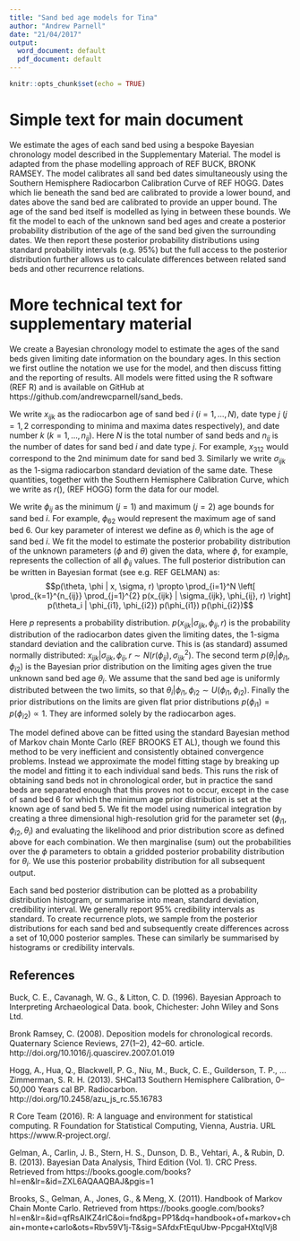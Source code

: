 ```yaml
---
title: "Sand bed age models for Tina"
author: "Andrew Parnell"
date: "21/04/2017"
output:
  word_document: default
  pdf_document: default
---
```


```r
knitr::opts_chunk$set(echo = TRUE)
```

# Simple text for main document

We estimate the ages of each sand bed using a bespoke Bayesian chronology model described in the Supplementary Material. The model is adapted from the phase modelling approach of REF BUCK, BRONK RAMSEY. The model calibrates all sand bed dates simultaneously using the Southern Hemisphere Radiocarbon Calibration Curve of REF HOGG. Dates which lie beneath the sand bed are calibrated to provide a lower bound, and dates above the sand bed are calibrated to provide an upper bound. The age of the sand bed itself is modelled as lying in between these bounds. We fit the model to each of the unknown sand bed ages and create a posterior probability distribution of the age of the sand bed given the surrounding dates. We then report these posterior probability distributions using standard probability intervals (e.g. 95\%) but the full access to the posterior distribution further allows us to calculate differences between related sand beds and other recurrence relations.

# More technical text for supplementary material

We create a Bayesian chronology model to estimate the ages of the sand beds given limiting date information on the boundary ages. In this section we first outline the notation we use for the model, and then discuss fitting and the reporting of results. All models were fitted using the R software (REF R) and is available on GitHub at https://github.com/andrewcparnell/sand_beds.

We write $x_{ijk}$ as the radiocarbon age of sand bed $i$ ($i=1,\ldots,N$), date type $j$ ($j=1, 2$ corresponding to minima and maxima dates respectively), and date number $k$ ($k = 1, \ldots, n_{ij}$). Here $N$ is the total number of sand beds and $n_{ij}$ is the number of dates for sand bed $i$ and date type $j$. For example, $x_{312}$ would correspond to the 2nd minimum date for sand bed 3. Similarly we write $\sigma_{ijk}$ as the 1-sigma radiocarbon standard deviation of the same date. These quantities, together with the Southern Hemisphere Calibration Curve, which we write as $r()$, (REF HOGG) form the data for our model. 

We write $\phi_{ij}$ as the minimum ($j=1$) and maximum ($j=2$) age bounds for sand bed $i$. For example, $\phi_{62}$ would represent the maximum age of sand bed 6. Our key parameter of interest we define as $\theta_i$ which is the age of sand bed $i$. We fit the model to estimate the posterior probability distribution of the unknown parameters ($\phi$ and $\theta$) given the data, where $\phi$, for example, represents the collection of all $\phi_{ij}$ values. The full posterior distribution can be written in Bayesian format (see e.g. REF GELMAN) as:
$$p(\theta, \phi | x, \sigma, r) \propto \prod_{i=1}^N \left[ \prod_{k=1}^{n_{ij}} \prod_{j=1}^{2} p(x_{ijk} | \sigma_{ijk}, \phi_{ij}, r) \right] p(\theta_i | \phi_{i1}, \phi_{i2}) p(\phi_{i1}) p(\phi_{i2})$$

Here $p$ represents a probability distribution. $p(x_{ijk} | \sigma_{ijk}, \phi_{ij}, r)$ is the probability distribution of the radiocarbon dates given the limiting dates, the 1-sigma standard deviation and the calibration curve. This is (as standard) assumed normally distributed: $x_{ijk} | \sigma_{ijk}, \phi_{ij}, r \sim N(r(\phi_{ij}), \sigma_{ijk}^2)$. The second term $p(\theta_i | \phi_{i1}, \phi_{i2})$ is the Bayesian prior distribution on the limiting ages given the true unknown sand bed age $\theta_i$. We assume that the sand bed age is uniformly distributed between the two limits, so that $\theta_i | \phi_{i1}, \phi_{i2} \sim U(\phi_{i1}, \phi_{i2})$. Finally the prior distributions on the limits are given flat prior distributions $p(\phi_{i1}) = p(\phi_{i2}) \propto 1$. They are informed solely by the radiocarbon ages.

The model defined above can be fitted using the standard Bayesian method of Markov chain Monte Carlo (REF BROOKS ET AL), though we found this method to be very inefficient and consistently obtained convergence problems. Instead we approximate the model fitting stage by breaking up the model and fitting it to each individual sand beds. This runs the risk of obtaining sand beds not in chronological order, but in practice the sand beds are separated enough that this proves not to occur, except in the case of sand bed 6 for which the minimum age prior distribution is set at the known age of sand bed 5. We fit the model using numerical integration by creating a three dimensional high-resolution grid for the parameter set $(\phi_{i1}, \phi_{i2}, \theta_i)$ and evaluating the likelihood and prior distribution score as defined above for each combination. We then marginalise (sum) out the probabilities over the $\phi$ parameters to obtain a gridded posterior probability distribution for $\theta_i$. We use this posterior probability distribution for all subsequent output.

Each sand bed posterior distribution can be plotted as a probability distribution histogram, or summarise into mean, standard deviation, credibility interval. We generally report 95\% credibility intervals as standard. To create recurrence plots, we sample from the posterior distributions for each sand bed and subsequently create differences across a set of 10,000 posterior samples. These can similarly be summarised by histograms or credibility intervals. 

## References

Buck, C. E., Cavanagh, W. G., & Litton, C. D. (1996). Bayesian Approach to Interpreting Archaeological Data. book, Chichester: John Wiley and Sons Ltd.

Bronk Ramsey, C. (2008). Deposition models for chronological records. Quaternary Science Reviews, 27(1–2), 42–60. article. http://doi.org/10.1016/j.quascirev.2007.01.019

Hogg, A., Hua, Q., Blackwell, P. G., Niu, M., Buck, C. E., Guilderson, T. P., … Zimmerman, S. R. H. (2013). SHCal13 Southern Hemisphere Calibration, 0–50,000 Years cal BP. Radiocarbon. http://doi.org/10.2458/azu_js_rc.55.16783

R Core Team (2016). R: A language and environment for statistical computing. R
  Foundation for Statistical Computing, Vienna, Austria. URL https://www.R-project.org/.

Gelman, A., Carlin, J. B., Stern, H. S., Dunson, D. B., Vehtari, A., & Rubin, D. B. (2013). Bayesian Data Analysis, Third Edition (Vol. 1). CRC Press. Retrieved from https://books.google.com/books?hl=en&lr=&id=ZXL6AQAAQBAJ&pgis=1

Brooks, S., Gelman, A., Jones, G., & Meng, X. (2011). Handbook of Markov Chain Monte Carlo. Retrieved from https://books.google.com/books?hl=en&lr=&id=qfRsAIKZ4rIC&oi=fnd&pg=PP1&dq=handbook+of+markov+chain+monte+carlo&ots=Rbv59V1j-T&sig=SAfdxFtEquUbw-PpcgaHXtqIVj8
